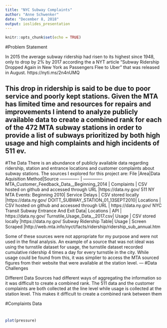 ```yaml
---
title: "NYC Subway Complaints"
author: "Anne Schwenker"
date: "December 8, 2018"
output: ioslides_presentation
---
```


```r
knitr::opts_chunk$set(echo = TRUE)
```

#Problem Statement

In 2015 the average subway ridership had risen to its highest since 1948, only to drop by 2% by 2017 according the a NYT article "Subway Ridership Dropped Again in New York as Passengers Flee to Uber" that was released in August. https://nyti.ms/2n4nUMQ 

This drop in ridership is said to be due to poor service and poorly kept stations. Given the MTA has limited time and resources for repairs and improvements I intend to analyze publicly available data to create a combined rank for each of the 472 MTA subway stations in order to provide a list of subways prioritized by both high usage and high complaints and high incidents of 511 ev. 
---
#The Data
There is an abundance of publicly available data regarding ridership, station and entrance locations and customer complaints about subway stations. The sources I explored for this project are:
File |Area|Data Aquisition Method|Source
------------- | -------------
MTA_Customer_Feedback_Data__Beginning_2014 | Complaints | CSV hosted on github and accessed through URL |https://data.ny.gov/
511 NY MTA Events: Beginning 2010| Service Delays | CSV stored locally |https://data.ny.gov/
DOITT_SUBWAY_STATION_01_13SEPT2010| Locations | CSV hosted on github and accessed through URL | https://data.ny.gov/
NYC Transit Subway Entrance And Exit Data| Locations | API | https://data.ny.gov/
Turnstile_Usage_Data__2017.csv| Usage | CSV stored locally |https://data.ny.gov/
Subway Ridership Table| Usage | Screen Scraped |http://web.mta.info/nyct/facts/ridership/ridership_sub_annual.htm

Some of these sources were not appropriate for my purpose and were not used in the final analysis. 
An example of a source that was not ideal was using the turnstile dataset for usage, the turnstile dataset recorded cumulative ridership 4 times a day for every turnstile in the city. While usage could be found from this, it was simplier to access the MTA sourced figures from their website that were available at the station level. 
---
#Data Challenges

Different Data Sources had different ways of aggregating the information so it was difficult to create a combined rank. The 511 data and the customer complaints are both collected at the line level while usage is collected at the station level. This makes it difficult to create a combined rank between them

#Complaints Data


#

```r
plot(pressure)
```


